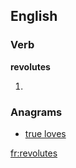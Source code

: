
==English==

===Verb===
'''revolutes'''

# {{third-person singular of|[[revolute]]}}

===Anagrams===
* [[true loves#English|true loves]]

[[fr:revolutes]]